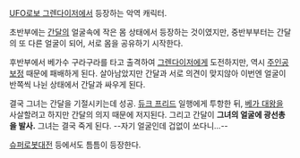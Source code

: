 [[UFO로보 그렌다이저]]에서 등장하는 악역 캐릭터. 

초반부에는 [[간달]]의 얼굴속에 작은 몸 상태에서 등장하는 것이였지만, 중반부부터는 간달의 또 다른 얼굴이 되어, 서로 몸을 공유하기 시작한다. 

후반부에서 베가수 구라구라를 타고 출격하여 [[그렌다이저]]에게 도전하지만, 역시 [[주인공 보정]] 때문에 패배하게 된다. 살아남았지만 간달과 서로 의견이 맞지않아 이번엔 얼굴이 반쪽씩 나뉜 상태에서 간달과 싸우게 된다. 

결국 그녀는 간달을 기절시키는데 성공. [[듀크 프리드]] 일행에게 투항한 뒤, [[베가 대왕]]을 사살할려고 하지만 간달의 의지 때문에 저지된다. 그리고 간달이 '''그녀의 얼굴에 광선총을 발사.''' 그녀는 결국 죽게 된다. --자기 얼굴인데 겁없이 쏘다니...-- 

[[슈퍼로봇대전]] 등에서도 틈틈이 등장한다. 
